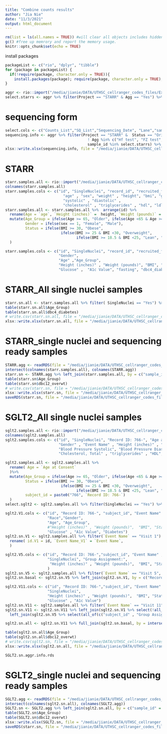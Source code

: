 ```yaml
---
title: "Combine counts results"
author: "Jia Nie"
date: "11/3/2021"
output: html_document
---
```


```r
rm(list = ls(all.names = TRUE)) #will clear all objects includes hidden objects.
gc() #free up memrory and report the memory usage.
knitr::opts_chunk$set(echo = TRUE)
```

install packages
```r
packageList <- c("rio", "dplyr", "tibble")
for (package in packageList) {
  if(!require(package, character.only = TRUE)){
    install.packages(package); require(package, character.only = TRUE); }
}
```


```r
aggr <- rio::import("/media/jianie/DATA/UTHSC_cellranger_codes_files/ExperimentSummaryFiles/Form 3_cellranger_counts_summary.xlsx") %>% rename(Status.counts = Status)
select.starrs <- aggr %>% filter(Project == "STARR" & Agg == "Yes") %>% arrange(sample_id) %>% pull(sample_id)
```

# sequencing form
```r
select.cols <- c("Counts_List","SQ_List","Sequencing_Date", "Lane","sample_id","sample_id_ori","Agg","Status","Project","AnalysisDate","Done","Sequencing_Type" )
sequencing.info <- aggr %>% filter(Project == "STARR" &  Status == "Original" & 
                                     ! Agg %in% c("Hf test", "FZ test", "Bar test") &
                                     sample_id %in% select.starrs) %>% arrange(sample_id) %>% select(all_of(select.cols))
xlsx::write.xlsx(sequencing.info, file = "/media/jianie/DATA/UTHSC_cellranger_codes_files/2022-08-18 Prepare for UTSA/Sequencing Files.xlsx", row.names=FALSE)
```

# STARR 
```r
starr.samples.all <- rio::import("/media/jianie/DATA/UTHSC_cellranger_codes_files/RedCap_SubjectsInfo/STARR-BaselineCharacterist_DATA_Final.xlsx") 
colnames(starr.samples.all) 
starr.samples.cols <- c("id", "SingleNuclei", "record_id", "recruited_from", 
                          "age" , "sex", "weight" , "height", "bmi", "glucose" ,"fasting",  "hemoglobin_a1c", "dbc12_overwt",
                          "systolic" , "diastolic" , 
                          "cholesterol" , "triglycerides" , "hdl", "ldl" )
starr.samples.all <- starr.samples.all %>%  arrange(id) %>% 
  rename(Age = `age`, `Height (inches)` =  height, `Weight (pounds)` = weight, BMI = bmi, Glucose = glucose, `A1c Value`= hemoglobin_a1c)%>%  
  mutate(Age_Group = ifelse(Age >= 65, "Older", ifelse(Age <65 & Age >= 45, "Middle", "Young")),
         Gender = ifelse(sex == 1, "Female", "Male"),
         Status = ifelse(BMI >= 30, "Obese",
                         ifelse(BMI >= 25 & BMI <30, "Overweight",
                                ifelse(BMI >= 18.5 & BMI <25, "Lean", "NA")))
  )

starr.samples.cols <- c("id", "SingleNuclei", "record_id", "recruited_from", 
                        "Gender", 
                        "Age" ,"Age_Group",
                        "Height (inches)" , "Weight (pounds)", "BMI", "Status",
                        "Glucose" ,  "A1c Value", "fasting", "dbc4_diabetes")
```

# STARR_All single nuclei samples
```r
starr.sn.all <- starr.samples.all %>% filter( SingleNuclei == "Yes") %>% arrange(id) %>% select(all_of(starr.samples.cols)) 
table(starr.sn.all$Age_Group) 
table(starr.sn.all$dbc4_diabetes)
# write.csv(starr.sn.all, file = "/media/jianie/DATA/UTHSC_cellranger_codes_files/RedCap_SubjectsInfo/STARR.sn.all.subject.info.csv", row.names=FALSE)
xlsx::write.xlsx(starr.sn.all, file = "/media/jianie/DATA/UTHSC_cellranger_codes_files/RedCap_SubjectsInfo/STARR.sn.all.subject.info.xlsx", sheetName = "STARR", row.names=FALSE)
```

# STARR_single nuclei and sequencing ready samples
```r
STARR.agg <- readRDS(file = "/media/jianie/DATA/UTHSC_cellranger_codes_files/AggrFiles/STARR.sn.aggr.info.rds") %>% rename(Status.counts = Status)
intersect(colnames(starr.samples.all), colnames(STARR.agg))
starr.sn <- STARR.agg %>% left_join(starr.samples.all, by = c("sample_id" = "id")) %>% arrange(Agg.List) # %>% select(all_of(starr.samples.cols)) 
table(starr.sn$Age_Group) 
table(starr.sn$dbc12_overwt)
# write.csv(starr.sn, file = "/media/jianie/DATA/UTHSC_cellranger_codes_files/RedCap_SubjectsInfo/STARR.sn.subject.info.csv", row.names=FALSE)
xlsx::write.xlsx(starr.sn, file = "/media/jianie/DATA/UTHSC_cellranger_codes_files/RedCap_SubjectsInfo/STARR.sn.aggr.combine.info.xlsx", sheetName = "STARR", row.names=FALSE)
saveRDS(starr.sn, file = "/media/jianie/DATA/UTHSC_cellranger_codes_files/RedCap_SubjectsInfo/STARR.sn.aggr.combine.info.rds")
```


# SGLT2_All single nuclei samples
```r
sglt2.samples.all <- rio::import("/media/jianie/DATA/UTHSC_cellranger_codes_files/RedCap_SubjectsInfo/SGLT2iAndAging-Test1Csh_DATA_LABELS_Final.xlsx")
colnames(sglt2.samples.all)
sglt2.samples.cols <- c("id", "SingleNuclei", "Record ID: 766-", "Age at Consent", "Age (years)", "Group Assignment:",
                        "Gender" , "Event Name" , "Height (inches)" , "Weight (pounds)",  "BMI", "Glucose" , "A1c Value", "Diabetes",
                        "Blood Pressure Systolic", "Blood Pressure Diastolic", 
                        "Cholesterol, Total" , "triglycerides" , "HDL", "LDL" )

sglt2.samples.all <- sglt2.samples.all %>% 
  rename( Age = `Age at Consent` 
  )%>% 
  mutate(Age_Group = ifelse(Age >= 65, "Older", ifelse(Age <65 & Age >= 45, "Middle", "Young")),
         Status = ifelse(BMI >= 30, "Obese",
                         ifelse(BMI >= 25 & BMI <30, "Overweight",
                                ifelse(BMI >= 18.5 & BMI <25, "Lean", "NA"))),
         subject_id = paste0("766", `Record ID: 766-`)
  )
select.sglt2 <- sglt2.samples.all %>% filter(SingleNuclei == "Yes") %>% arrange(id) %>% pull(subject_id) %>% unique()

sglt2.V1.cols <- c("id", "Record ID: 766-", "subject_id", "Event Name" , 
                   "Race","Gender",
                   "Age", "Age_Group",
                   #"Height (inches)" , "Weight (pounds)",  "BMI", "Status",
                   "Glucose" , "A1c Value", "Diabetes")
sglt2.sn.V1 <- sglt2.samples.all %>% filter(`Event Name` == "Visit 1") %>% arrange(id) %>% select(all_of(sglt2.V1.cols)) %>% 
  rename( id.V1 = id, `Event Name_V1` = `Event Name`,
  )

sglt2.V5.cols <- c("id", "Record ID: 766-","subject_id", "Event Name" , 
                   "SingleNuclei", "Group Assignment:", 
                    "Height (inches)" , "Weight (pounds)",  "BMI", "Status"
                   )
sglt2.sn.V5 <- sglt2.samples.all %>% filter(`Event Name` == "Visit 5",  SingleNuclei == "Yes") %>% arrange(id) %>% select(all_of(sglt2.V5.cols)) 
sglt2.sn.basal <- sglt2.sn.V5 %>% left_join(sglt2.sn.V1, by = c("Record ID: 766-", "subject_id"))

sglt2.V11.cols <- c("id", "Record ID: 766-","subject_id", "Event Name" , 
                   "SingleNuclei", 
                   "Height (inches)" , "Weight (pounds)",  "BMI", "Status",
                   "Glucose" , "A1c Value")
sglt2.sn.V11 <- sglt2.samples.all %>% filter(`Event Name` == "Visit 11",  SingleNuclei == "Yes") %>% arrange(id) %>% select(all_of(sglt2.V11.cols)) 
sglt2.sn.V11 <- sglt2.sn.V11 %>% left_join(sglt2.sn.V1 %>% select(!all_of(c("Glucose" , "A1c Value"))) , by = c("Record ID: 766-", "subject_id")) %>%
  left_join(sglt2.sn.V5 %>% select(all_of(c("subject_id" , "Group Assignment:"))), by = c("subject_id"))

sglt2.sn.all <- sglt2.sn.V11 %>% full_join(sglt2.sn.basal, by = intersect(colnames(sglt2.sn.V11),  colnames(sglt2.sn.basal)) ) %>% arrange(subject_id)

table(sglt2.sn.all$Age_Group) 
table(sglt2.sn.all$dbc12_overwt)
# write.csv(sglt2.sn, file = "/media/jianie/DATA/UTHSC_cellranger_codes_files/RedCap_SubjectsInfo/sglt2.sn.subject.info.csv", row.names=FALSE)
xlsx::write.xlsx(sglt2.sn.all, file = "/media/jianie/DATA/UTHSC_cellranger_codes_files/RedCap_SubjectsInfo/sglt2.sn.all.subject.info.xlsx", sheetName = "SGLT2", row.names=FALSE)
```

```r
SGLT2.sn.aggr.info.rds
```
# SGLT2_single nuclei and sequencing ready samples
```r
SGLT2.agg <- readRDS(file = "/media/jianie/DATA/UTHSC_cellranger_codes_files/AggrFiles/STARR.sn.aggr.info.rds") %>% rename(Status.counts = Status)
intersect(colnames(sglt2.sn.all), colnames(SGLT2.agg))
SGLT2.sn <- SGLT2.agg %>% left_join(sglt2.sn.all, by = c("sample_id" = "id")) %>% arrange(Agg.List) # %>% select(all_of(starr.samples.cols)) 
table(SGLT2.sn$Age_Group) 
table(SGLT2.sn$dbc12_overwt)
xlsx::write.xlsx(SGLT2.sn, file = "/media/jianie/DATA/UTHSC_cellranger_codes_files/RedCap_SubjectsInfo/SGLT2.sn.aggr.combine.info.xlsx", sheetName = "STARR", row.names=FALSE)
saveRDS(starr.sn, file = "/media/jianie/DATA/UTHSC_cellranger_codes_files/RedCap_SubjectsInfo/SGLT2.sn.aggr.combine.info.rds")
```

